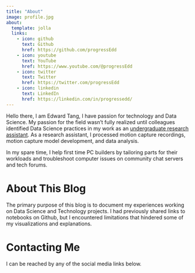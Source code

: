 ```yaml
---
title: "About"
image: profile.jpg
about:
  template: jolla
  links:
    - icon: github
      text: Github
      href: https://github.com/progressEdd
    - icon: youtube
      text: YouTube
      href: https://www.youtube.com/@progressEdd
    - icon: twitter
      text: Twitter
      href: https://twitter.com/progressEdd
    - icon: linkedin
      text: LinkedIn
      href: https://linkedin.com/in/progressedd/
---
```

Hello there, I am Edward Tang, I have passion for technology and Data Science. My passion for the field wasn’t fully realized until colleagues identified Data Science practices in my work as an [undergraduate research assistant](http://danceneuroscience.kch.illinois.edu/people). As a research assistant, I processed motion capture recordings, motion capture model development, and data analysis. 
    
In my spare time, I help first time PC builders by tailoring parts for their workloads and troubleshoot computer issues on community chat servers and tech forums.

# About This Blog
The primary purpose of this blog is to document my experiences working on Data Science and Technology projects. I had previously shared links to notebooks on Github, but I encountered limitations that hindered some of my visualizations and explanations.

# Contacting Me
I can be reached by any of the social media links below. 
